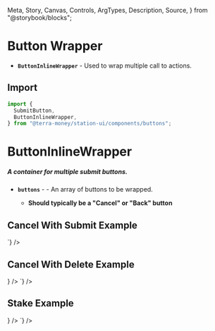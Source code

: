   Meta,
  Story,
  Canvas,
  Controls,
  ArgTypes,
  Description,
  Source,
} from "@storybook/blocks";

<Meta title="Components/Buttons/Wrappers" />

# Button Wrapper

- **`ButtonInlineWrapper`** - Used to wrap multiple call to actions.

## Import

```jsx
import {
  SubmitButton,
  ButtonInlineWrapper,
} from "@terra-money/station-ui/components/buttons";
```

# ButtonInlineWrapper

##### A container for multiple submit buttons.

- **`buttons`** - <RequiredText /> - An array of buttons to be wrapped.
  - **Should typically be a "Cancel" or "Back" button**

## Cancel With Submit Example

<div className="story_with_source_below">
  <Canvas of={ButtonInlineWrapperStories.CancelWithSubmit} />
  <Source
    code={`
    <ButtonInlineWrapper>
     <SubmitButton
      variant='secondary'
      label='Cancel'
    />
    <SubmitButton
      variant='primary'
      label='Submit'
    />
    </ButtonInlineWrapper>
`}
  />
</div>

## Cancel With Delete Example

<div className="story_with_source_below">
  <Canvas of={ButtonInlineWrapperStories.CancelWithDelete} />
  <Source
    code={`<ButtonInlineWrapper>
    <SubmitButton
      variant='secondary'
      label='Cancel'
    />
    <SubmitButton
      variant='warning'
      label='Delete'
      icon={<TrashCan fill='var(--token-error-500)' stroke='var(--token-error-500)' />}
    />
</ButtonInlineWrapper>
    `}
  />
</div>

## Stake Example

<div className="story_with_source_below">
  <Canvas of={ButtonInlineWrapperStories.StakeExample} />
  <Source
    code={`<ButtonInlineWrapper>
    <SubmitButton
      variant='secondary'
      label='Claim Rewards'
    />
    <SubmitButton
      variant='primary'
      label='Stake'
      icon={<Stake fill='var(--token-light-white)' />}
    />
</ButtonInlineWrapper>
    `}
  />
</div>
